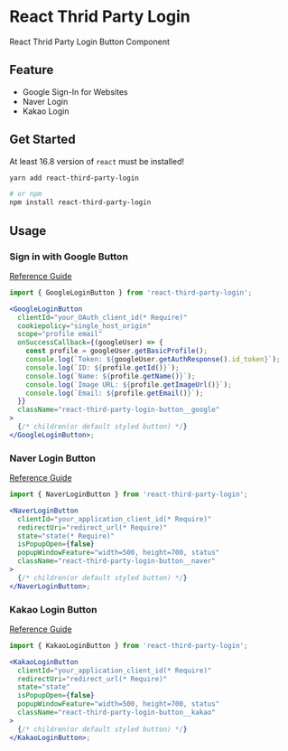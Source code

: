 
<Meta title="Introduce" />

# React Thrid Party Login

React Thrid Party Login Button Component

## Feature

- Google Sign-In for Websites
- Naver Login
- Kakao Login

## Get Started

At least 16.8 version of `react` must be installed!

```bash
yarn add react-third-party-login

# or npm
npm install react-third-party-login
```

## Usage

### Sign in with Google Button

[Reference Guide](https://developers.google.com/identity/sign-in/web/reference)

```jsx
import { GoogleLoginButton } from 'react-third-party-login';

<GoogleLoginButton
  clientId="your_OAuth_client_id(* Require)"
  cookiepolicy="single_host_origin"
  scope="profile email"
  onSuccessCallback={(googleUser) => {
    const profile = googleUser.getBasicProfile();
    console.log(`Token: ${googleUser.getAuthResponse().id_token}`);
    console.log(`ID: ${profile.getId()}`);
    console.log(`Name: ${profile.getName()}`);
    console.log(`Image URL: ${profile.getImageUrl()}`);
    console.log(`Email: ${profile.getEmail()}`);
  }}
  className="react-third-party-login-button__google"
>
  {/* children(or default styled button) */}
</GoogleLoginButton>;
```

### Naver Login Button

[Reference Guide](https://developers.naver.com/docs/login/api/api.md#%EB%84%A4%EC%9D%B4%EB%B2%84-%EC%95%84%EC%9D%B4%EB%94%94%EB%A1%9C-%EB%A1%9C%EA%B7%B8%EC%9D%B8-api-%EB%AA%85%EC%84%B8)

```jsx
import { NaverLoginButton } from 'react-third-party-login';

<NaverLoginButton
  clientId="your_application_client_id(* Require)"
  redirectUri="redirect_url(* Require)"
  state="state(* Require)"
  isPopupOpen={false}
  popupWindowFeature="width=500, height=700, status"
  className="react-third-party-login-button__naver"
>
  {/* children(or default styled button) */}
</NaverLoginButton>;
```

### Kakao Login Button

[Reference Guide](https://developers.kakao.com/docs/latest/ko/kakaologin/rest-api)

```jsx
import { KakaoLoginButton } from 'react-third-party-login';

<KakaoLoginButton
  clientId="your_application_client_id(* Require)"
  redirectUri="redirect_url(* Require)"
  state="state"
  isPopupOpen={false}
  popupWindowFeature="width=500, height=700, status"
  className="react-third-party-login-button__kakao"
>
  {/* children(or default styled button) */}
</KakaoLoginButton>;
```

